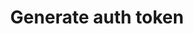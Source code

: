 ---
title: "Generate auth token"
openapi: "../openapi.json GET /v1/auth/token"
description: "Generates an auth token for authenticating your requests"
---